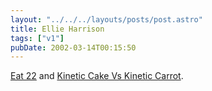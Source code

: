 ```yaml
---
layout: "../../../layouts/posts/post.astro"
title: Ellie Harrison
tags: ["v1"]
pubDate: 2002-03-14T00:15:50
---
```


[Eat 22][1] and [Kinetic Cake Vs Kinetic Carrot][2].

[1]: http://www.ellieharrison.com/eat22.htm "All food must be photographed before it is eaten"
[2]: http://www.ellieharrison.com/kinetic%20cake2.htm "Who will win in Kinetic Cake vs Kinetic Carrot? Place your bets... now!"
